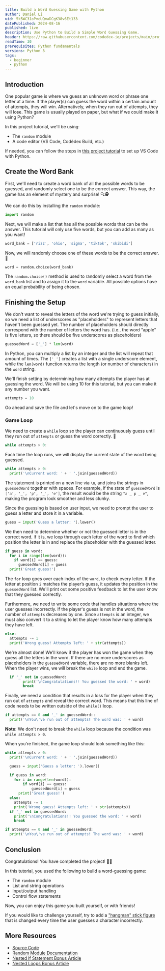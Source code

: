 ```yaml
---
title: Build a Word Guessing Game with Python
author: Daniel Li
uid: 5k5WC31oPvcUQmaDCgK38v6Et133
datePublished: 2024-08-16
published: live
description: Use Python to Build a Simple Word Guessing Game.
header: https://raw.githubusercontent.com/codedex-io/projects/main/projects/build-a-word-guessing-game-with-python/header.gif
readTime: 30
prerequisites: Python fundamentals
versions: Python 3
tags:
  - beginner
  - python
---
```


## Introduction

One popular game is where we guess an unknown word or phrase one letter at a time. If the player(s) can guess the word within a certain amount of attempts, they will win. Alternatively, when they run out of attempts, they will lose. This game is usually played on paper, but what if we could make it using Python?

<RoundedImage
  link="https://i.imgur.com/mxd2mJJ.gif"
  description="Word Guesser Final Output"
/>

In this project tutorial, we'll be using:

- The `random` module
- A code editor (VS Code, Codédex Build, etc.)

If needed, you can follow the steps in [this project tutorial](https://www.codedex.io/projects/set-up-your-local-environment-in-python) to set up VS Code with Python.

## Create the Word Bank

First, we'll need to create a word bank of all the possible words to be guessed, and randomly select one to be the correct answer. This way, the game has an element of mystery and surprise! 🔍🕵

We can do this by installing the `random` module:

```py
import random
```

Next, we will make a list that has all the possible words that can be the answer. This tutorial will only use five words, but you can add as many as you want!

```py
word_bank = ['rizz', 'ohio', 'sigma', 'tiktok', 'skibidi']
```

Now, we will randomly choose one of these words to be the correct answer. 🎲

```py
word = random.choice(word_bank)
```

The `random.choice()` method is used to randomly select a word from the `word_bank` list and to assign it to the `word` variable. All possible options have an equal probability of being chosen.

## Finishing the Setup

We don't want to reveal the letters of the word we're trying to guess initially, so we need a list of underscores as "placeholders" to represent letters that haven't been guessed yet. The number of placeholders should directly correspond with the number of letters the word has. (i.e., the word “apple” is five letters, so there should be five underscores as placeholders)

```py
guessedWord = ['_'] * len(word)
```

In Python, you can multiply a list by an integer and the list will repeat that amount of times. The `['_']` creates a list with a single underscore element, while the `len(word)` function returns the length (or number of characters) in the `word` string.

We'll finish setting by determining how many attempts the player has at guessing the word. We will be using 10 for this tutorial, but you can make it any number you want.

```py
attempts = 10
```

Go ahead and save the file and let's move on to the game loop!

### Game Loop

We need to create a `while` loop so the player can continuously guess until they run out of `attempts` or guess the word correctly. 🔁

```py
while attempts > 0:
```

Each time the loop runs, we will display the current state of the word being guessed.

```py
while attempts > 0:
  print('\nCurrent word: ' + ' '.join(guessedWord))
```

The statement is printed on a new line via `\n`, and joins the strings in `guessedWord` together with spaces. For example, if the state of `guessedWord` is `['a', '_', 'p', '_', 'e']`, the result would be the string `"a _ p _ e"`, making the program look smoother and less clunky.

Since the guessing is based on user input, we need to prompt the user to guess a letter and store it in a variable.

```py
guess = input('Guess a letter: ').lower()
```

We then need to determine whether or not the guessed letter is in the correct word. If it is, we loop through each letter of the word to find which position the letter is in and replace the placeholder with the guessed letter.

```py
if guess in word:
  for i in range(len(word)):
    if word[i] == guess:
      guessedWord[i] = guess
  print('Great guess!')
```

The `for` loop goes over each index of the `word`, to check every letter. If the letter at position `i` matches the player’s guess, it updates the position in the `guessedWord` list. We'll print out some positive feedback to let the user know that they guessed correctly.

Furthermore, we need to write some code that handles situations where the user guesses incorrectly. If the player's guess is not in the word, the number of `attempts` decreases by one. Since `attempts` is an integer, we must also convert it to a string to let the player know how many attempts they have left.

```py
else:
  attempts -= 1
  print('Wrong guess! Attempts left: ' + str(attempts))
```

We're almost done! We'll know if the player has won the game when they guess all the letters in the word. If there are no more underscores as placeholders in the `guessedWord` variable, there are no more blanks left. When the player wins, we will break the `while` loop and end the game.

```py
  if '_' not in guessedWord:
        print('\nCongratulations!! You guessed the word: ' + word)
        break
```

Finally, we need a condition that results in a loss for the player when they run out of `attempts` and reveal the correct word. This means that this line of code needs to be written outside of the `while()` loop.

```py
if attempts == 0 and '_' in guessedWord::
  print('\nYou\'ve run out of attempts! The word was: ' + word)
```

**Note:** We don't need to break the `while` loop because the condition was `while attempts > 0`.

When you're finished, the game loop should look something like this:

```py
while attempts > 0:
  print('\nCurrent word: ' + ' '.join(guessedWord))

  guess = input('Guess a letter: ').lower()

  if guess in word:
    for i in range(len(word)):
        if word[i] == guess:
            guessedWord[i] = guess
      print('Great guess!')
  else:
    attempts -= 1
    print('Wrong guess! Attempts left: ' + str(attempts))
  if '_' not in guessedWord:
    print('\nCongratulations!! You guessed the word: ' + word)
    break

if attempts == 0 and '_' in guessedWord:
  print('\nYou\'ve run out of attempts! The word was: ' + word)
```

## Conclusion

Congratulations! You have completed the project! 🎉🎊

In this tutorial, you used the following to build a word-guessing game:

- The `random` module
- List and string operations
- Input/output handling
- Control flow statements

Now, you can enjoy this game you built yourself, or with friends!

If you would like to challenge yourself, try to add a ["hangman" stick figure](<https://en.wikipedia.org/wiki/Hangman_(game)>) that is changed every time the user guesses a character incorrectly.

## More Resources

- [Source Code](https://github.com/codedex-io/projects/blob/main/projects/build-a-word-guessing-game-with-python/game.py)
- [Random Module Documentation](https://docs.python.org/3/library/random.html)
- [Nested If Statement Bonus Article](https://www.codedex.io/python/bonus/nested-control-statements)
- [Nested Loops Bonus Article](https://www.codedex.io/python/bonus/nested-loops)
